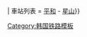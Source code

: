 {{鐵道路線|
| 模板名稱 = 全庆三角线
| 名稱 = [[全庆三角线]]
| 代表色 = #0066b3
| 背景顏色 = #ffffff
| Logo = {{#ifeq: {{NAMESPACE}}|{{ns:0}}|[[File:Korail logo.svg|70px]]}}
| 車站列表 = [[平和站 (韓國)|平和]] - [[星山站|星山]]}}<noinclude>
[[Category:韩国铁路模板]]

</noinclude>